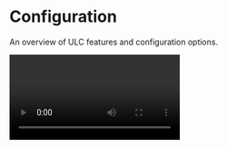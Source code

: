 
# Configuration
An overview of ULC features and configuration options.

<Video url="https://www.youtube.com/watch?v=FIF3qqRY0Ts"/>

ULC was designed to be as user-friendly and flexible as possible.

It loads vehicle configurations from a file called `ulc.lua` that is located
within the vehicle resources themselves. This allows for easy setup,
and easy sharing of vehicle configurations. Vehicle developers can ship their
vehicles with a pre-configured `ulc.lua` file to make them ULC ready
out-of-the-box!

## Review the global settings

  The top section of the ``config.lua`` file in the root of the resource contains
  a series of global settings. These settings determine the behavior of some
  features.

  **Most of these settings can be left at their default values.**

  <Callout type="info">
    If you're using Luxart Vehicle Controls
    or a similar resource that plays a tone when lights are turned on
    you should set `muteBeepForLights` to `true`
  </Callout>

  ```lua
    -- whether to mute the tone that plays when lights are turned on 
    -- use if you have another resources that already plays a tone.
    muteBeepForLights = true,
    -- global toggle for UI (affects all clients)
    hideHud = false,
    -- whether to use KPH instead of MPH
    useKPH = false,
    -- health threshold for effect (probably don't touch this)
    healthThreshold = 990,

    ParkSettings = {
        -- Vehicle will be considered "parked" below this speed
        speedThreshold = 1,
        -- whether to disable the effect when a door is open (highly recommended)
        checkDoors = true,
        -- delay between checks, should not be lower than 0.5
        delay = 0.5,
        -- distance to sync park pattern (32 is roughly the Yellow Jack parking lot)
        syncDistance = 32,
        -- cooldown between sync attempts
        syncCooldown = 10,
    },
        
    SteadyBurnSettings = {
        nightStartHour = 18,
        -- should always be a lower number than start hour
        nightEndHour = 6,
        -- delay between checks, this can be very long, it will only make it more realistic
        delay = 10,
    },
    ...
  ```

## Configure your first vehicle

By default, no vehicles are affected by ULC. In order for a vehicle to 
be affected by ULC there must be a configuration for it. Let's start by setting up your first vehicle.

To do this, we will create a `ulc.lua` configuration file in your vehicle
resource folder, and then point ULC to that file so it can load it.

Follow the steps below!
<Steps>
  <Callout type="info">
    If your vehicle came with a `ulc.lua` file, skip to step 7.
  </Callout>

  ### Create `ulc.lua` file
  Create a file at the root of your vehicle resource and name it `ulc.lua`

  ### Open the [ULC Generator](http://ulc.dwnstr.com)
  {/* link card */}

  ### Define the model name
  Add the name of your vehicle to the `names={}` table.

  ### Configure vehicle settings

  ### Configure buttons

  ### Populate the `ulc.lua` file
  Copy the contents of the generator and paste them into your `ulc.lua` file.

  ### Add config to ULC
  Open your ULC `config.lua` file and find the `ExternalVehResources` table.
  Here you can add the resource name of the vehicle you just configured.

  This will tell ULC about the vehicle, and make it load the configuration
  from the `ulc.lua` file.

  ```lua
    ExternalVehResources = {
        "pd4",
    },
  ```

  ### Done!
  Your vehicle is now configured and ready to go!
  
  Restart ULC and test it out and then repeat for your other vehicles!

</Steps>

## Configuring a vehicle pack

If you have a resource with multiple vehicles in it that all use the same
ULC configuration, you can use a single `ulc.lua` file for all of them.

Simply include all of the model names in the `names` field of the `ulc.lua` file.

```lua
  names = {"pd4","pd5", "pd6"},
```

If there are vehicles in the resource that use a different configuration
you can create an additional configuration object within the same 
`ulc.lua` file.

<details>
  <summary>
    Multi-Config ulc.lua Example
  </summary>
  ```lua
    return {names = {"sp20", "pd20"},
      steadyBurnConfig = {
          forceOn = false,
          useTime = false,
          disableWithLights = false,
          sbExtras = {}
      },
      parkConfig = {
          usePark = true,
          useSync = true,
          syncWith = {'sp20', 'sp18chrg'},
          pExtras = {10, 11},
          dExtras = {}
      },
      hornConfig = {
          useHorn = true,
          hornExtras = {12}
      },
      brakeConfig = {
          useBrakes = false,
          speedThreshold = 3,
          brakeExtras = {}
      },
      -- example button
      -- {label = 'STAGE 2', key = 5, extra = 8},
        buttons = {
          {label = 'stage 2', key = 5, extra = 8, offExtras = {10, 11}},
            {label = 'TA', key = 6, extra = 9, offExtras = {}},
            {label = 'AUX1', key = 7, extra = 10, offExtras = {}},
            {label = 'AUX 2',key = 8,extra = 11, offExtras = {}},
            {label = 'SCENE',key = 9,extra = 12, offExtras = {}},
        }
    },
    {names = {'pdram'},
      steadyBurnConfig = {
            forceOn = false,
            useTime = false,
            disableWithLights = false,
            sbExtras = {}
        },
        parkConfig = {
            usePark = true,
            useSync = true,
            syncWith = {'sp20', 'sp18chrg'},
            pExtras = {10, 11},
            dExtras = {}
        },
        hornConfig = {
            useHorn = true,
            hornExtras = {12}
        },
        brakeConfig = {
            useBrakes = false,
            speedThreshold = 3,
            brakeExtras = {}
        },
      -- example button
      -- {label = 'STAGE 2', key = 5, extra = 8},
        buttons = {
          {label = 'stage 2', key = 5, extra = 8, offExtras = {10, 11}},
            {label = 'TA', key = 6, extra = 9, offExtras = {}},
            {label = 'AUX1', key = 7, extra = 10, offExtras = {}},
            {label = 'AUX 2',key = 8,extra = 11, offExtras = {}},
            {label = 'SCENE',key = 9,extra = 12, offExtras = {}},
        }
    }
    ```
</details>

## Creating Non-ELS Vehicles for ULC

Vehicle developers who are creating vehicles compatible with ULC can provide a local configuration file within their vehicle resources for use by users.

By providing a configuration file your vehicle will be pre-configured for all users who use it. Users will be able to simply plug-and-play your vehicle with ULC functionality.

Follow steps 1 - 5 above to learn how to create a ulc.lua file.

### Extras with Sirens

The concept of nesting Sirens into an Extra is critical to proper usage of ULC. Most of the features of ULC require sirens to be contained within extras.

All you have to do to set this up is parent your Sirens to an Extra once they are compounded. Your extra can have any other parts also attached. I.E you could have a divider to block the emissives behind the emissives you want to show, such as in the case of a traffic advisor.

For detailed info about each feature and their config values see the below pages.